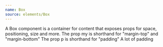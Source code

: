 ```yaml
---
name: Box
source: elements/Box
---
```



<Playground>
  <Box>
		<Text variant='md'>
			A Box component is a container for content that exposes props for space,
			positioning, size and more.
		</Text>
  </Box>
</Playground>

<Playground title="Margins">
	<Box my={2}>
		<Text variant='md'>
			The prop my is shorthand for "margin-top" and "margin-bottom"
		</Text>
	</Box>
</Playground>

<Playground title="Padding">
 	<Text variant='md'>
    <Box p={2}>The prop p is shorthand for "padding"</Box>
    <Box p={6}>A lot of padding</Box>
  </Text>
</Playground>

